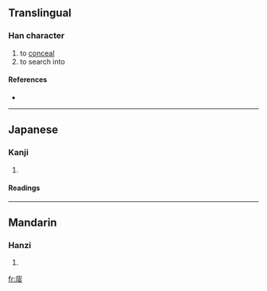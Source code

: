 ==Translingual==

===Han character===
{{Han char|rn=53|rad=广|as=09|sn=12|four=|canj=戈十火水 (IJFE)}}

# to [[conceal]]
# to search into

====References====
* {{Han ref|kx=0348.220|dkj=09406|dj=0659.110|hdz=20894.050|uh=5EC0|ud=24256}}

----

==Japanese==

===Kanji===
{{ja-kanji|grade=|rs=广09}}

# {{defn|Japanese}}

====Readings====
{{ja-readings|on=[[そう]] (sō), [[しゅ]] (shu)|kun=[[かくす]] (kakusu), [[かくれる]] (kakureru), [[くま]] (kuma), [[もとめる]] (motomeru)}}

----

==Mandarin==

===Hanzi===
{{cmn-hanzi|pin=[[sōu]] ([[sou1]])|wg=sou<sup>1</sup>}}

# {{defn|Mandarin}}

[[fr:廀]]